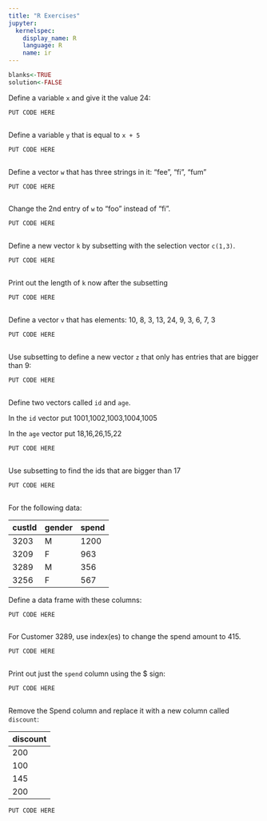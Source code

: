 ```yaml
---
title: "R Exercises"
jupyter:
  kernelspec:
    display_name: R
    language: R
    name: ir
---
```


```r
blanks<-TRUE
solution<-FALSE
```

Define a variable `x` and give it the value 24:

```r
PUT CODE HERE
```
```r
```

Define a variable `y` that is equal to `x + 5`

```r
PUT CODE HERE
```
```r
```

Define a vector `w` that has three strings in it: “fee”, “fi”, “fum” 

```r
PUT CODE HERE
```
```r
```

Change the 2nd entry of `w` to “foo” instead of “fi”. 

```r
PUT CODE HERE
```
```r
```

Define a new vector `k` by subsetting with the selection vector `c(1,3)`. 

```r
PUT CODE HERE
```
```r
```

Print out the length of `k` now after the subsetting

```r
PUT CODE HERE
```
```r
```

Define a vector `v` that has elements: 10, 8, 3, 13, 24, 9, 3, 6, 7, 3

```r
PUT CODE HERE
```
```r
```

Use subsetting to define a new vector `z` that only has entries that are bigger than 9:

```r
PUT CODE HERE
```
```r
```

Define two vectors called `id` and `age`. 

In the `id` vector put 1001,1002,1003,1004,1005   

In the `age` vector put  18,16,26,15,22    

```r
PUT CODE HERE
```
```r
```

Use subsetting to find the ids that are bigger than 17

```r
PUT CODE HERE
```
```r
```

For the following data: 

| custId | gender | spend |
|--------|--------|-------|
| 3203   | M      | 1200  |
| 3209   | F      | 963   |
| 3289   | M      | 356   |
| 3256   | F      | 567   |

Define a data frame with these columns:

```r
PUT CODE HERE
```
```r
```
For Customer 3289, use index(es) to change the spend amount to 415.

```r
PUT CODE HERE
```
```r
```

Print out just the `spend` column using the $ sign:

```r
PUT CODE HERE
```
```r
```

Remove the Spend column and replace it with a new column called `discount`:

| discount |
|----------|
| 200      |
| 100      |
| 145      |
| 200      |

```r
PUT CODE HERE
```
```r
```
